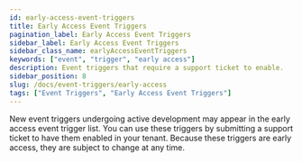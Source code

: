 ```yaml
---
id: early-access-event-triggers
title: Early Access Event Triggers
pagination_label: Early Access Event Triggers
sidebar_label: Early Access Event Triggers
sidebar_class_name: earlyAccessEventTriggers
keywords: ["event", "trigger", "early access"]
description: Event triggers that require a support ticket to enable.
sidebar_position: 8
slug: /docs/event-triggers/early-access
tags: ["Event Triggers", "Early Access Event Triggers"]
---
```



New event triggers undergoing active development may appear in the early access
event trigger list. You can use these triggers by submitting a support ticket to
have them enabled in your tenant. Because these triggers are early access, they
are subject to change at any time.

<DocCardList items={useCurrentSidebarCategory().items} />
